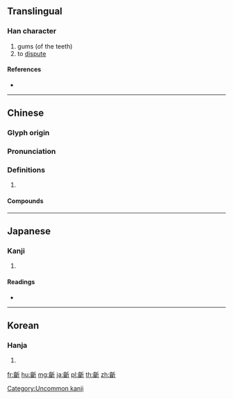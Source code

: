 {{character info/new}}
{{also|龂}}
==Translingual==

===Han character===
{{Han char|rn=211|rad=齒|as=04|sn=19|four=22721|canj=YUHML}}

# gums (of the teeth)
# to [[dispute]]

====References====
* {{Han ref|kx=1532.270|dkj=48600|dj=2071.030|hdz=74790.010|uh=9F57|ud=40791|bh=F3FB|bd=62459}}

----

==Chinese==
{{zh-forms|s=龂}}

===Glyph origin===
{{Han etym}}

===Pronunciation===
{{zh-pron
|m=yǎn
|c=ngan4
|mc=y
|oc=y
|cat=
}}

===Definitions===
{{zh-hanzi}}

# {{rfdef|zh}}

====Compounds====
{{zh-der|齗齗}}

----

==Japanese==

===Kanji===
{{ja-kanji|grade=|rs=齒04}}

# {{defn|lang=ja|sort=齒04}}

====Readings====
* {{ja-readings|on=[[きん]] (kin), [[ぎん]] (gin)|kun=[[はぐき]] (haguki)}}

----

==Korean==

===Hanja===
{{ko-hanja|hangeul=은|eumhun=|rv=eun|mr=ŭn|y=un}}

# {{defn|lang=ko|sort=齒04}}

[[Category:Uncommon kanji]]

[[fr:齗]]
[[hu:齗]]
[[mg:齗]]
[[ja:齗]]
[[pl:齗]]
[[th:齗]]
[[zh:齗]]